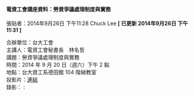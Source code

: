 #### 電資工會講座資料：勞資爭議處理制度與實務

張貼者：2014年9月26日 下午11:28 Chuck Lee   **[ 已更新 2014年9月26日 下午11:31 ]**

合辦單位：台大工會  
主講人：電資工會秘書長　林名哲  
講題：勞資爭議處理制度與實務  
時間：2014 年 9 月 20 日（週六）下午 2 點  
地點：台大資工系德田館 104 階梯教室  
投影片：[連結](http://www.slideshare.net/TUEEIT/20140920-39320054)  
錄影：
:<YouTube videoId="3GG7dACrFsI" />
